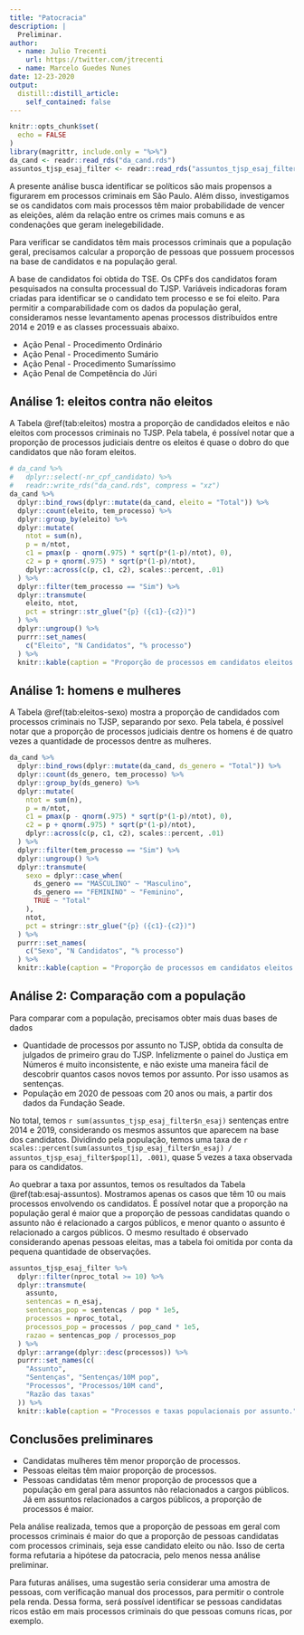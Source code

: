 ```yaml
---
title: "Patocracia"
description: |
  Preliminar.
author:
  - name: Julio Trecenti
    url: https://twitter.com/jtrecenti
  - name: Marcelo Guedes Nunes
date: 12-23-2020
output:
  distill::distill_article:
    self_contained: false
---
```



```r
knitr::opts_chunk$set(
  echo = FALSE
)
library(magrittr, include.only = "%>%")
da_cand <- readr::read_rds("da_cand.rds")
assuntos_tjsp_esaj_filter <- readr::read_rds("assuntos_tjsp_esaj_filter.rds")
```

A presente análise busca identificar se políticos são mais propensos a figurarem em processos criminais em São Paulo. Além disso, investigamos se os candidatos com mais processos têm maior probabilidade de vencer as eleições, além da relação entre os crimes mais comuns e as condenações que geram inelegebilidade.

Para verificar se candidatos têm mais processos criminais que a população geral, precisamos calcular a proporção de pessoas que possuem processos na base de candidatos e na população geral.

A base de candidatos foi obtida do TSE. Os CPFs dos candidatos foram pesquisados na consulta processual do TJSP. Variáveis indicadoras foram criadas para identificar se o candidato tem processo e se foi eleito. Para permitir a comparabilidade com os dados da população geral, consideramos nesse levantamento apenas processos distribuídos entre 2014 e 2019 e as classes processuais abaixo.

- Ação Penal - Procedimento Ordinário
- Ação Penal - Procedimento Sumário
- Ação Penal - Procedimento Sumaríssimo
- Ação Penal de Competência do Júri

## Análise 1: eleitos contra não eleitos

A Tabela \@ref(tab:eleitos) mostra a proporção de candidados eleitos e não eleitos com processos criminais no TJSP. Pela tabela, é possível notar que a proporção de processos judiciais dentre os eleitos é quase o dobro do que candidatos que não foram eleitos.

```r
# da_cand %>% 
#   dplyr::select(-nr_cpf_candidato) %>% 
#   readr::write_rds("da_cand.rds", compress = "xz")
da_cand %>% 
  dplyr::bind_rows(dplyr::mutate(da_cand, eleito = "Total")) %>% 
  dplyr::count(eleito, tem_processo) %>% 
  dplyr::group_by(eleito) %>% 
  dplyr::mutate(
    ntot = sum(n),
    p = n/ntot,
    c1 = pmax(p - qnorm(.975) * sqrt(p*(1-p)/ntot), 0),
    c2 = p + qnorm(.975) * sqrt(p*(1-p)/ntot),
    dplyr::across(c(p, c1, c2), scales::percent, .01)
  ) %>% 
  dplyr::filter(tem_processo == "Sim") %>% 
  dplyr::transmute(
    eleito, ntot,
    pct = stringr::str_glue("{p} ({c1}-{c2})")
  ) %>% 
  dplyr::ungroup() %>% 
  purrr::set_names(
    c("Eleito", "N Candidatos", "% processo")
  ) %>% 
  knitr::kable(caption = "Proporção de processos em candidatos eleitos e não eleitos.")
```

## Análise 1: homens e mulheres

A Tabela \@ref(tab:eleitos-sexo) mostra a proporção de candidados com processos criminais no TJSP, separando por sexo. Pela tabela, é possível notar que a proporção de processos judiciais dentre os homens é de quatro vezes a quantidade de processos dentre as mulheres.

```r
da_cand %>% 
  dplyr::bind_rows(dplyr::mutate(da_cand, ds_genero = "Total")) %>% 
  dplyr::count(ds_genero, tem_processo) %>% 
  dplyr::group_by(ds_genero) %>% 
  dplyr::mutate(
    ntot = sum(n),
    p = n/ntot,
    c1 = pmax(p - qnorm(.975) * sqrt(p*(1-p)/ntot), 0),
    c2 = p + qnorm(.975) * sqrt(p*(1-p)/ntot),
    dplyr::across(c(p, c1, c2), scales::percent, .01)
  ) %>% 
  dplyr::filter(tem_processo == "Sim") %>% 
  dplyr::ungroup() %>% 
  dplyr::transmute(
    sexo = dplyr::case_when(
      ds_genero == "MASCULINO" ~ "Masculino",
      ds_genero == "FEMININO" ~ "Feminino",
      TRUE ~ "Total"
    ), 
    ntot,
    pct = stringr::str_glue("{p} ({c1}-{c2})")
  ) %>% 
  purrr::set_names(
    c("Sexo", "N Candidatos", "% processo")
  ) %>% 
  knitr::kable(caption = "Proporção de processos em candidatos eleitos e não eleitos.")
```

## Análise 2: Comparação com a população

Para comparar com a população, precisamos obter mais duas bases de dados

- Quantidade de processos por assunto no TJSP, obtida da consulta de julgados de primeiro grau do TJSP. Infelizmente o painel do Justiça em Números é muito inconsistente, e não existe uma maneira fácil de descobrir quantos casos novos temos por assunto. Por isso usamos as sentenças.
- População em 2020 de pessoas com 20 anos ou mais, a partir dos dados da Fundação Seade.

No total, temos `r sum(assuntos_tjsp_esaj_filter$n_esaj)` sentenças entre 2014 e 2019, considerando os mesmos assuntos que aparecem na base dos candidatos. Dividindo pela população, temos uma taxa de `r scales::percent(sum(assuntos_tjsp_esaj_filter$n_esaj) / assuntos_tjsp_esaj_filter$pop[1], .001)`, quase 5 vezes a taxa observada para os candidatos.

Ao quebrar a taxa por assuntos, temos os resultados da Tabela \@ref(tab:esaj-assuntos). Mostramos apenas os casos que têm 10 ou mais processos envolvendo os candidatos. É possível notar que a proporção na população geral é maior que a proporção de pessoas candidatas quando o assunto não é relacionado a cargos públicos, e menor quanto o assunto é relacionado a cargos públicos. O mesmo resultado é observado considerando apenas pessoas eleitas, mas a tabela foi omitida por conta da pequena quantidade de observações.

```r
assuntos_tjsp_esaj_filter %>% 
  dplyr::filter(nproc_total >= 10) %>% 
  dplyr::transmute(
    assunto, 
    sentencas = n_esaj,
    sentencas_pop = sentencas / pop * 1e5,
    processos = nproc_total,
    processos_pop = processos / pop_cand * 1e5,
    razao = sentencas_pop / processos_pop
  ) %>% 
  dplyr::arrange(dplyr::desc(processos)) %>% 
  purrr::set_names(c(
    "Assunto", 
    "Sentenças", "Sentenças/10M pop",
    "Processos", "Processos/10M cand", 
    "Razão das taxas"
  )) %>% 
  knitr::kable(caption = "Processos e taxas populacionais por assunto.", digits = 2)
```

## Conclusões preliminares

- Candidatas mulheres têm menor proporção de processos.
- Pessoas eleitas têm maior proporção de processos.
- Pessoas candidatas têm menor proporção de processos que a população em geral para assuntos não relacionados a cargos públicos. Já em assuntos relacionados a cargos públicos, a proporção de processos é maior.

Pela análise realizada, temos que a proporção de pessoas em geral com processos criminais é maior do que a proporção de pessoas candidatas com processos criminais, seja esse candidato eleito ou não. Isso de certa forma refutaria a hipótese da patocracia, pelo menos nessa análise preliminar.

Para futuras análises, uma sugestão seria considerar uma amostra de pessoas, com verificação manual dos processos, para permitir o controle pela renda. Dessa forma, será possível identificar se pessoas candidatas ricos estão em mais processos criminais do que pessoas comuns ricas, por exemplo.